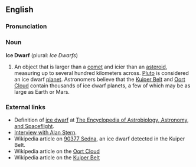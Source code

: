 ==English==

===Pronunciation===

===Noun===

'''Ice Dwarf''' (plural: ''Ice Dwarfs'')

# An object that is larger than a [[comet]] and icier than an [[asteroid]], measuring up to several hundred kilometers across. [[Pluto]] is considered an ice dwarf [[planet]]. Astronomers believe that the [[w:Kuiper Belt|Kuiper Belt]] and [[w:Oort Cloud|Oort Cloud]] contain thousands of ice dwarf planets, a few of which may be as large as Earth or Mars.

===External links===

*Definition of [http://www.daviddarling.info/encyclopedia/I/icedwarf.html ice dwarf] at [http://www.daviddarling.info/encyclopedia/ETEmain.html The Encyclopedia of Astrobiology, Astronomy, and Spaceflight].
*[http://www.discover.com/issues/feb-04/departments/discover-dialogue/?page=2 Interview with Alan Stern].
*Wikipedia article on [[w:90377 Sedna|90377 Sedna]], an ice dwarf detected in the Kuiper Belt.
*Wikipedia article on the [[w:Oort Cloud|Oort Cloud]]
*Wikipedia article on the [[w:Kuiper Belt|Kuiper Belt]]